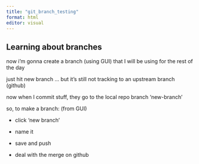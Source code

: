 ```yaml
---
title: "git_branch_testing"
format: html
editor: visual
---
```


## Learning about branches

now i'm gonna create a branch (using GUI) that I will be using for the rest of the day

just hit new branch ... but it's still not tracking to an upstream branch (github)

now when I commit stuff, they go to the local repo branch 'new-branch'

so, to make a branch: (from GUI)

-   click 'new branch'

-   name it

-   save and push

-   deal with the merge on github
